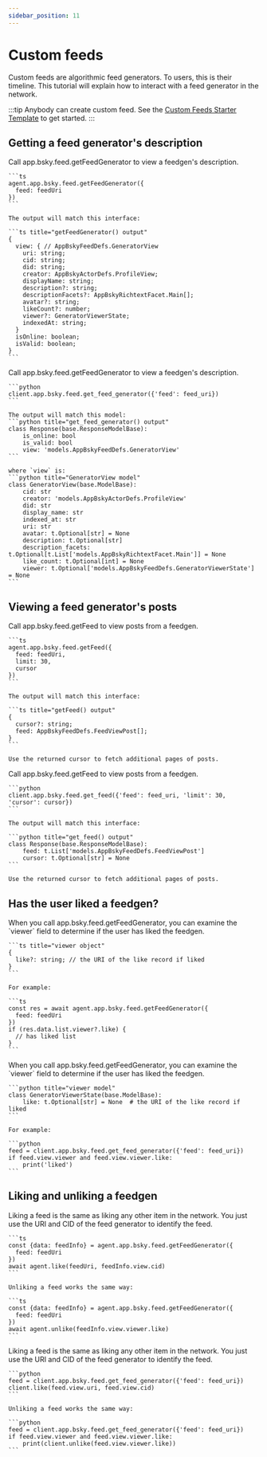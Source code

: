 ```yaml
---
sidebar_position: 11
---
```



# Custom feeds

Custom feeds are algorithmic feed generators. To users, this is their timeline. This tutorial will explain how to interact with a feed generator in the network.

:::tip
Anybody can create custom feed. See the [Custom Feeds Starter Template](/docs/starter-templates/custom-feeds) to get started.
:::

## Getting a feed generator's description

<Tabs groupId="sdk">
  <TabItem value="ts" label="TypeScript">
    Call app.bsky.feed.getFeedGenerator to view a feedgen's description.

    ```ts
    agent.app.bsky.feed.getFeedGenerator({
      feed: feedUri
    })
    ```

    The output will match this interface:

    ```ts title="getFeedGenerator() output"
    {
      view: { // AppBskyFeedDefs.GeneratorView 
        uri: string;
        cid: string;
        did: string;
        creator: AppBskyActorDefs.ProfileView;
        displayName: string;
        description?: string;
        descriptionFacets?: AppBskyRichtextFacet.Main[];
        avatar?: string;
        likeCount?: number;
        viewer?: GeneratorViewerState;
        indexedAt: string;
      }
      isOnline: boolean;
      isValid: boolean;
    }
    ```
  </TabItem>
  <TabItem value="python" label="Python">
    Call app.bsky.feed.getFeedGenerator to view a feedgen's description.

    ```python
    client.app.bsky.feed.get_feed_generator({'feed': feed_uri})
    ```

    The output will match this model:
    ```python title="get_feed_generator() output"
    class Response(base.ResponseModelBase):
        is_online: bool
        is_valid: bool
        view: 'models.AppBskyFeedDefs.GeneratorView'
    ```

    where `view` is:
    ```python title="GeneratorView model"
    class GeneratorView(base.ModelBase):
        cid: str
        creator: 'models.AppBskyActorDefs.ProfileView'
        did: str
        display_name: str
        indexed_at: str
        uri: str
        avatar: t.Optional[str] = None
        description: t.Optional[str]
        description_facets: t.Optional[t.List['models.AppBskyRichtextFacet.Main']] = None
        like_count: t.Optional[int] = None
        viewer: t.Optional['models.AppBskyFeedDefs.GeneratorViewerState'] = None
    ```
  </TabItem>
</Tabs>

## Viewing a feed generator's posts

<Tabs groupId="sdk">
  <TabItem value="ts" label="TypeScript">
    Call app.bsky.feed.getFeed to view posts from a feedgen.

    ```ts
    agent.app.bsky.feed.getFeed({
      feed: feedUri,
      limit: 30,
      cursor
    })
    ```

    The output will match this interface:

    ```ts title="getFeed() output"
    {
      cursor?: string;
      feed: AppBskyFeedDefs.FeedViewPost[];
    }
    ```

    Use the returned cursor to fetch additional pages of posts.
  </TabItem>
  <TabItem value="python" label="Python">
    Call app.bsky.feed.getFeed to view posts from a feedgen.

    ```python
    client.app.bsky.feed.get_feed({'feed': feed_uri, 'limit': 30, 'cursor': cursor})
    ```

    The output will match this interface:

    ```python title="get_feed() output"
    class Response(base.ResponseModelBase):
        feed: t.List['models.AppBskyFeedDefs.FeedViewPost']
        cursor: t.Optional[str] = None
    ```

    Use the returned cursor to fetch additional pages of posts.
  </TabItem>
</Tabs>

## Has the user liked a feedgen?


<Tabs groupId="sdk">
  <TabItem value="ts" label="TypeScript">
    When you call app.bsky.feed.getFeedGenerator, you can examine the `viewer` field to determine if the user has liked the feedgen.

    ```ts title="viewer object"
    {
      like?: string; // the URI of the like record if liked
    }
    ```

    For example:

    ```ts
    const res = await agent.app.bsky.feed.getFeedGenerator({
      feed: feedUri
    })
    if (res.data.list.viewer?.like) {
      // has liked list
    }
    ```
  </TabItem>
  <TabItem value="python" label="Python">
    When you call app.bsky.feed.getFeedGenerator, you can examine the `viewer` field to determine if the user has liked the feedgen.

    ```python title="viewer model"
    class GeneratorViewerState(base.ModelBase):
        like: t.Optional[str] = None  # the URI of the like record if liked
    ```

    For example:

    ```python
    feed = client.app.bsky.feed.get_feed_generator({'feed': feed_uri})
    if feed.view.viewer and feed.view.viewer.like:
        print('liked')
    ```
  </TabItem>
</Tabs>

## Liking and unliking a feedgen

<Tabs groupId="sdk">
  <TabItem value="ts" label="TypeScript">
    Liking a feed is the same as liking any other item in the network. You just use the URI and CID of the feed generator to identify the feed.

    ```ts
    const {data: feedInfo} = agent.app.bsky.feed.getFeedGenerator({
      feed: feedUri
    })
    await agent.like(feedUri, feedInfo.view.cid)
    ```

    Unliking a feed works the same way:
    
    ```ts
    const {data: feedInfo} = agent.app.bsky.feed.getFeedGenerator({
      feed: feedUri
    })
    await agent.unlike(feedInfo.view.viewer.like)
    ```
  </TabItem>
  <TabItem value="python" label="Python">
    Liking a feed is the same as liking any other item in the network. You just use the URI and CID of the feed generator to identify the feed.

    ```python
    feed = client.app.bsky.feed.get_feed_generator({'feed': feed_uri})
    client.like(feed.view.uri, feed.view.cid)
    ```

    Unliking a feed works the same way:
    
    ```python
    feed = client.app.bsky.feed.get_feed_generator({'feed': feed_uri})
    if feed.view.viewer and feed.view.viewer.like:
        print(client.unlike(feed.view.viewer.like))
    ```
  </TabItem>
</Tabs>
